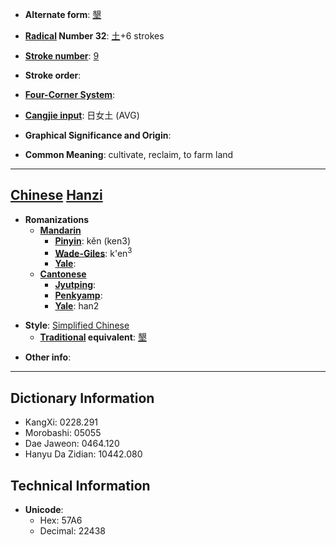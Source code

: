 * '''Alternate form''': [[墾]]

* '''[[Wiktionary:Chinese radical index| Radical]] Number 32''': [[Wiktionary:Chinese radical index 土|土]]+6 strokes

* '''[[Wiktionary:Chinese total strokes index|Stroke number]]''': [[Wiktionary:Chinese total strokes index 9|9]]

* '''Stroke order''': 

* '''[[Wiktionary:Chinese four corner index|Four-Corner System]]''': 

* '''[[Wiktionary:Chinese Cangjie index|Cangjie input]]''': 日女土 (AVG)

* '''Graphical Significance and Origin''': 

* '''Common Meaning''': cultivate, reclaim, to farm land

----

== [[Chinese]] [[Hanzi]] ==

* '''Romanizations'''
** '''[[Mandarin]]'''
*** '''[[Pinyin]]''': kěn (ken3)
*** '''[[Wade-Giles]]''': k'en<sup>3</sup>
*** '''[[Yale]]''': 
** '''[[Cantonese]]'''
*** '''[[Jyutping]]''':
*** '''[[Penkyamp]]''': 
*** '''[[Yale]]''': han2

* '''Style''': [[Simplified Chinese]] 
** '''[[Traditional Chinese|Traditional]] equivalent''': [[墾]]

* '''Other info''': 

----

== Dictionary Information ==

* KangXi: 0228.291
* Morobashi: 05055
* Dae Jaweon: 0464.120
* Hanyu Da Zidian: 10442.080

== Technical Information ==

* '''Unicode''':
** Hex: 57A6
** Decimal: 22438